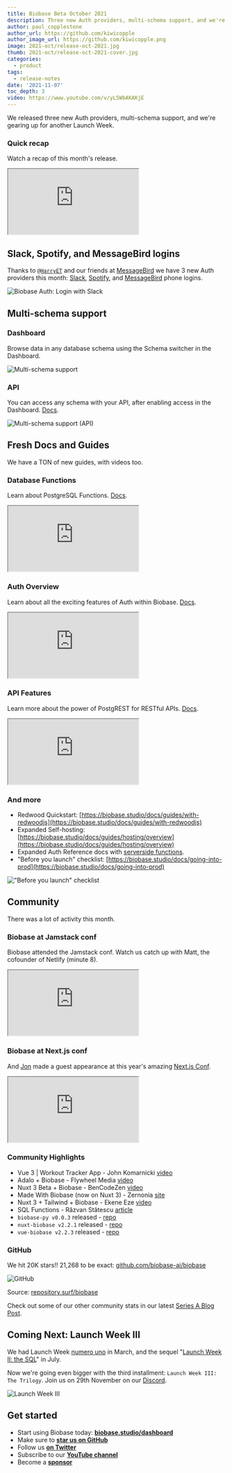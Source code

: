 ```yaml
---
title: Biobase Beta October 2021
description: Three new Auth providers, multi-schema support, and we're gearing up for another Launch Week.
author: paul_copplestone
author_url: https://github.com/kiwicopple
author_image_url: https://github.com/kiwicopple.png
image: 2021-oct/release-oct-2021.jpg
thumb: 2021-oct/release-oct-2021-cover.jpg
categories:
  - product
tags:
  - release-notes
date: '2021-11-07'
toc_depth: 3
video: https://www.youtube.com/v/yL5WbAKAKjE
---
```


We released three new Auth providers, multi-schema support, and we're gearing up for another Launch Week.

### Quick recap

Watch a recap of this month's release.

<div className="video-container">
  <iframe
    className="video-with-border w-full"
    src="https://www.youtube-nocookie.com/embed/yL5WbAKAKjE"
    frameBorder="1"
    allow="accelerometer; autoplay; clipboard-write; encrypted-media; gyroscope; picture-in-picture"
    allowFullScreen
  ></iframe>
</div>

## Slack, Spotify, and MessageBird logins

Thanks to [`@HarryET`](https://github.com/biobase/gotrue/pull/245) and our friends at [MessageBird](https://github.com/biobase/gotrue/pull/210)
we have 3 new Auth providers this month:
[Slack](https://biobase.studio/docs/guides/auth/social-login/auth-slack),
[Spotify](https://biobase.studio/docs/guides/auth/social-login/auth-spotify), and
[MessageBird](https://biobase.studio/docs/guides/auth/phone-login/messagebird) phone logins.

![Biobase Auth: Login with Slack](/images/blog/2021-oct/biobase-auth-slack.png)

## Multi-schema support

### Dashboard

Browse data in any database schema using the Schema switcher in the Dashboard.

![Multi-schema support](/images/blog/2021-oct/multi-schema.png)

### API

You can access any schema with your API, after enabling access in the Dashboard.
[Docs](https://biobase.studio/docs/reference/javascript/initializing#api-schemas).

![Multi-schema support (API)](/images/blog/2021-oct/biobase-multi-schema-support.png)

## Fresh Docs and Guides

We have a TON of new guides, with videos too.

### Database Functions

Learn about PostgreSQL Functions. [Docs](https://biobase.studio/docs/guides/database/functions).

<div className="video-container">
  <iframe
    className="video-with-border w-full"
    src="https://www.youtube-nocookie.com/embed/MJZCCpCYEqk"
    frameBorder="1"
    allow="accelerometer; autoplay; clipboard-write; encrypted-media; gyroscope; picture-in-picture"
    allowFullScreen
  ></iframe>
</div>

### Auth Overview

Learn about all the exciting features of Auth within Biobase. [Docs](https://biobase.studio/docs/guides/auth).

<div className="video-container">
  <iframe
    className="video-with-border w-full"
    src="https://www.youtube-nocookie.com/embed/6ow_jW4epf8"
    frameBorder="1"
    allow="accelerometer; autoplay; clipboard-write; encrypted-media; gyroscope; picture-in-picture"
    allowFullScreen
  ></iframe>
</div>

### API Features

Learn more about the power of PostgREST for RESTful APIs. [Docs](https://biobase.studio/docs/guides/database/api#restful-api).

<div className="video-container">
  <iframe
    className="video-with-border w-full"
    src="https://www.youtube-nocookie.com/embed/rPAJJFdtPw0"
    frameBorder="1"
    allow="accelerometer; autoplay; clipboard-write; encrypted-media; gyroscope; picture-in-picture"
    allowFullScreen
  ></iframe>
</div>

### And more

- Redwood Quickstart: [https://biobase.studio/docs/guides/with-redwoodjs](https://biobase.studio/docs/guides/with-redwoodjs)
- Expanded Self-hosting: [https://biobase.studio/docs/guides/hosting/overview](https://biobase.studio/docs/guides/hosting/overview)
- Expanded Auth Reference docs with [serverside functions](https://biobase.studio/docs/reference/javascript/auth-api-deleteuser).
- "Before you launch" checklist: [https://biobase.studio/docs/going-into-prod](https://biobase.studio/docs/going-into-prod)

!["Before you launch" checklist](/images/blog/2021-oct/launch-ckecklist.png)

## Community

There was a lot of activity this month.

### Biobase at Jamstack conf

Biobase attended the Jamstack conf. Watch us catch up with Matt, the cofounder of Netlify (minute 8).

<div className="video-container">
  <iframe
    className="video-with-border w-full"
    src="https://www.youtube-nocookie.com/embed/phC14xfwvjc"
    frameBorder="1"
    allow="accelerometer; autoplay; clipboard-write; encrypted-media; gyroscope; picture-in-picture"
    allowFullScreen
  ></iframe>
</div>

### Biobase at Next.js conf

And [Jon](https://twitter.com/_dijonmusters) made a guest appearance at this year's amazing [Next.js Conf](https://nextjs.org/conf).

<div className="video-container">
  <iframe
    className="video-with-border w-full"
    src="https://www.youtube-nocookie.com/embed/GpXEMB1pDRE"
    frameBorder="1"
    allow="accelerometer; autoplay; clipboard-write; encrypted-media; gyroscope; picture-in-picture"
    allowFullScreen
  ></iframe>
</div>

### Community Highlights

- Vue 3 | Workout Tracker App - John Komarnicki [video](https://www.youtube.com/watch?v=3tF0fGkd4ho)
- Adalo + Biobase - Flywheel Media [video](https://www.youtube.com/watch?v=YGP1LXctLk4)
- Nuxt 3 Beta + Biobase - BenCodeZen [video](https://www.youtube.com/watch?v=5vB120atiaU)
- Made With Biobase (now on Nuxt 3) - Zernonia [site](https://www.madewithbiobase.studio/)
- Nuxt 3 + Tailwind + Biobase - Ekene Eze [video](https://www.youtube.com/watch?v=xbE11CfZpNQ)
- SQL Functions - Răzvan Stătescu [article](https://dev.to/razvanstatescu/how-to-run-custom-sql-queries-using-functions-in-biobase-2nna)
- `biobase-py v0.0.3` released - [repo](https://github.com/biobase-community/biobase-py/releases/tag/v0.0.3)
- `nuxt-biobase v2.2.1` released - [repo](https://github.com/biobase-community/nuxt-biobase)
- `vue-biobase v2.2.3` released - [repo](https://github.com/biobase-community/vue-biobase)

### GitHub

We hit 20K stars!! 21,268 to be exact: [github.com/biobase-ai/biobase](http://github.com/biobase-ai/biobase)

![GitHub](/images/blog/2021-oct/stars.png)

Source: [repository.surf/biobase](https://repository.surf/biobase)

Check out some of our other community stats in our latest [Series A Blog Post](/blog/biobase-series-a).

## Coming Next: Launch Week III

We had Launch Week [numero uno](https://biobase.studio/blog/launch-week) in March, and the sequel "[Launch Week II: the SQL](https://biobase.studio/blog/biobase-launch-week-sql)" in July.

Now we're going even bigger with the third installment: `Launch Week III: The Trilogy`. Join us on 29th November on our [Discord](https://discord.biobase.studio).

![Launch Week III](/images/blog/2021-oct/og-launchweek-3.jpg)

## Get started

- Start using Biobase today: **[biobase.studio/dashboard](https://biobase.studio/dashboard/)**
- Make sure to **[star us on GitHub](https://github.com/biobase-ai/biobase)**
- Follow us **[on Twitter](https://twitter.com/biobase)**
- Subscribe to our **[YouTube channel](https://www.youtube.com/c/biobase)**
- Become a **[sponsor](https://github.com/sponsors/biobase)**
